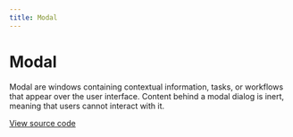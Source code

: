 ```yaml
---
title: Modal
---
```


# Modal

Modal are windows containing contextual information, tasks, or workflows that appear over the user interface. Content behind a modal dialog is inert, meaning that users cannot interact with it.

[View source code](https://github.com/Spendesk/grapes/tree/master/src/components/Modal)

